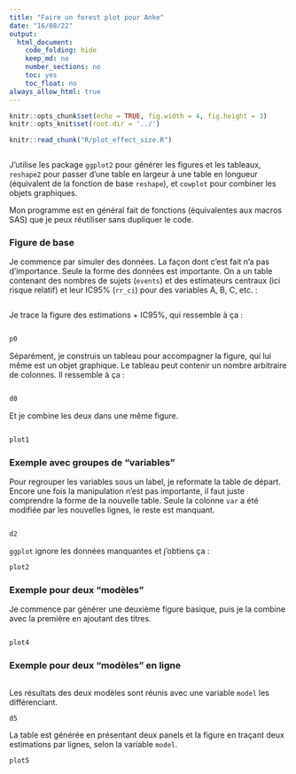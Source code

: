 ```yaml
---
title: "Faire un forest plot pour Anke"
date: "16/08/22"
output:
  html_document:
    code_folding: hide
    keep_md: no
    number_sections: no
    toc: yes
    toc_float: no
always_allow_html: true
---
```


```r
knitr::opts_chunk$set(echo = TRUE, fig.width = 4, fig.height = 3)
knitr::opts_knit$set(root.dir = '../')
```

```r
knitr::read_chunk("R/plot_effect_size.R")
```

```r

```

J'utilise les package `ggplot2` pour générer les figures et les tableaux, `reshape2` pour passer d'une table en largeur à une table en longueur (équivalent de la fonction de base `reshape`), et `cowplot` pour combiner les objets graphiques.

Mon programme est en général fait de fonctions (équivalentes aux macros SAS) que je peux réutiliser sans dupliquer le code.

### Figure de base
Je commence par simuler des données. La façon dont c'est fait n'a pas d'importance. Seule la forme des données est importante. On a un table contenant des nombres de sujets (`events`) et des estimateurs centraux (ici risque relatif) et leur IC95% (`rr_ci`) pour des variables A, B, C, etc. :

```r

```

Je trace la figure des estimations + IC95%, qui ressemble à ça :

```r

```

```r
p0
```

Séparément, je construis un tableau pour accompagner la figure, qui lui même est un objet graphique. Le tableau peut contenir un nombre arbitraire de colonnes. Il ressemble à ça :

```r

```

```r
d0
```

Et je combine les deux dans une même figure.

```r

```

```r
plot1
```

### Exemple avec groupes de "variables"
Pour regrouper les variables sous un label, je reformate la table de départ. Encore une fois la manipulation n'est pas importante, il faut juste comprendre la forme de la nouvelle table. Seule la colonne `var` a été modifiée par les nouvelles lignes, le reste est manquant.

```r

```

```r
d2
```

`ggplot` ignore les données manquantes et j'obtiens ça :

```r
plot2
```

### Exemple pour deux "modèles"

Je commence par générer une deuxième figure basique, puis je la combine avec la première en ajoutant des titres.

```r

```

```r
plot4
```


### Exemple pour deux "modèles" en ligne

```r

```

Les résultats des deux modèles sont réunis avec une variable `model` les différenciant.

```r
d5
```

La table est générée en présentant deux panels et la figure en traçant deux estimations par lignes, selon la variable `model`.

```r
plot5
```


